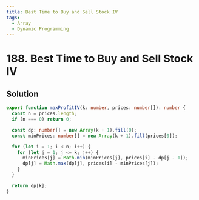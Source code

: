 ```yaml
---
title: Best Time to Buy and Sell Stock IV
tags:
  - Array
  - Dynamic Programming
---
```


# 188. Best Time to Buy and Sell Stock IV

<Badges>
  <LevelBadge level="hard" />
  <TopicBadge name="Array" slug="array" />
  <TopicBadge name="Dynamic Programming" slug="dynamic-programming" />
</Badges>

## Solution

```typescript filename="solution.ts" copy
export function maxProfitIV(k: number, prices: number[]): number {
  const n = prices.length;
  if (n === 0) return 0;

  const dp: number[] = new Array(k + 1).fill(0);
  const minPrices: number[] = new Array(k + 1).fill(prices[0]);

  for (let i = 1; i < n; i++) {
    for (let j = 1; j <= k; j++) {
      minPrices[j] = Math.min(minPrices[j], prices[i] - dp[j - 1]);
      dp[j] = Math.max(dp[j], prices[i] - minPrices[j]);
    }
  }

  return dp[k];
}
```

<ProblemLink
  codingSite="leetcode"
  href="https://leetcode.com/problems/best-time-to-buy-and-sell-stock-iv/"
  title="Best Time to Buy and Sell Stock IV"
/>
